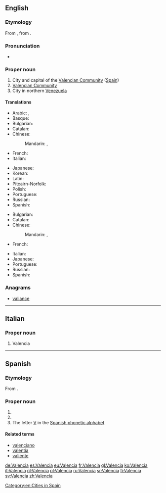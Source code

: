 {{also|València|valencià|valência|valència}}
==English==
{{wikipedia|Valencia (autonomous community)}}
{{wikipedia}}

===Etymology===
From {{etyl|es|en}} {{m|es|Valencia}}, from {{etyl|la|en}} {{m|la|Valentia}}.

===Pronunciation===
* {{IPA|lang=en|/vəˈlɛnsiə/}}

===Proper noun===
{{en-proper noun}}

# City and capital of the [[Valencian Community]] ([[Spain]])
# [[Valencian Community]]
# City in northern [[Venezuela]]

====Translations====
{{trans-top|capital of the Valencian Community}}
* Arabic: {{t|ar|فَالِنْسِيَا|f|tr=falinsiyā}}, {{qualifier|archaic}} {{t|ar|بِلِنْسِيَا|f}}
* Basque: {{t|eu|Valentzia}}
* Bulgarian: {{t|bg|Валенсия|f|tr=Valénsija|sc=Cyrl}}
* Catalan: {{t|ca|València|f}}
* Chinese:
*: Mandarin: {{t+|cmn|巴倫西亞|sc=Hani}}, {{t|cmn|巴伦西亚|tr=Wǎlúnxīyǎ|sc=Hani}}
* French: {{t+|fr|Valence|f}}
* Italian: {{t+|it|Valencia|f}}
{{trans-mid}}
* Japanese: {{t|ja|バレンシア|tr=Barenshia}}
* Korean: {{t|ko|발렌시아|tr=Ballensia|sc=Kore}}
* Latin: {{t|la|Valentia|f}}
* Pitcairn-Norfolk: {{t|pih|Valensyaa}}
* Polish: {{t+|pl|Walencja}}
* Portuguese: {{t+|pt|Valência|f}}
* Russian: {{t+|ru|Вале́нсия|f}}
* Spanish: {{t+|es|Valencia|f}}
{{trans-bottom}}

{{trans-top|city in Venezuala}}
* Bulgarian: {{t|bg|Валенсия|f|tr=Valénsija|sc=Cyrl}}
* Catalan: {{t|ca|Valencia|f}}
* Chinese:
*: Mandarin: {{t+|cmn|巴倫西亞|sc=Hani}}, {{t|cmn|巴伦西亚|tr=Wǎlúnxīyǎ|sc=Hani}}
* French: {{t+|fr|Valencia|f}}
{{trans-mid}}
* Italian: {{t+|it|Valencia|f}}
* Japanese: {{t|ja|バレンシア|tr=Barenshia}}
* Portuguese: {{t+|pt|Valência|f}}
* Russian: {{t+|ru|Вале́нсия|f}}
* Spanish: {{t+|es|Valencia|f}}
{{trans-bottom}}

===Anagrams===
* [[valiance#English|valiance]]

[[Category:en:Cities in Spain]]

----

==Italian==

===Proper noun===
{{it-proper noun|g=f}}

# Valencia

----

==Spanish==

===Etymology===
From {{etyl|la|es}} {{m|la|Valentia}}.

===Proper noun===
{{es-proper noun}}

# {{place|es|province|autonomous community/en:Valencian Community|country/Spain|capital=en:Valencia|t1=Valencia}}
# {{place|es|city|province/en:Valencia|country/Spain|t1=Valencia}}
# The letter [[V]] in the [[:Appendix:Spanish phonetic alphabet|Spanish phonetic alphabet]]

====Related terms====
* [[valenciano]]
* [[valentía]]
* [[valiente]]

[[de:Valencia]]
[[es:Valencia]]
[[eu:Valencia]]
[[fr:Valencia]]
[[gl:Valencia]]
[[ko:Valencia]]
[[it:Valencia]]
[[nl:Valencia]]
[[pl:Valencia]]
[[ru:Valencia]]
[[sr:Valencia]]
[[fi:Valencia]]
[[sv:Valencia]]
[[zh:Valencia]]